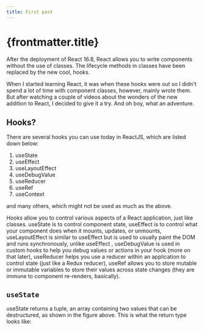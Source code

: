 ```yaml
---
title: First post
---
```


# {frontmatter.title}

After the deployment of React 16.8, React allows you to write components without the use of classes. The lifecycle methods in classes have been replaced by the new cool, hooks.

When I started learning React, it was when these hooks were out so I didn't spend a lot of time with component classes, however, mainly wrote them. But after watching a couple of videos about the wonders of the new addition to React, I decided to give it a try. And oh boy, what an adventure.

## Hooks?

There are several hooks you can use today in ReactJS, which are listed down below:

1. useState
2. useEffect
3. useLayoutEffect
4. useDebugValue
5. useReducer
6. useRef
7. useContext

and many others, which might not be used as much as the above.

Hooks allow you to control various aspects of a React application, just like classes. useState is to control component state, useEffect is to control what your component does when it mounts, updates, or unmounts, useLayoutEffect is similar to useEffect but is used to usually paint the DOM and runs synchronously, unlike useEffect , useDebugValue is used in custom hooks to help you debug values or actions in your hook (more on that later), useReducer helps you use a reducer within an application to control state (just like a Redux reducer), useRef allows you to store mutable or immutable variables to store their values across state changes (they are immune to component re-renders, basically).

## `useState`

useState returns a tuple, an array containing two values that can be destructured, as shown in the figure above. This is what the return type looks like:

